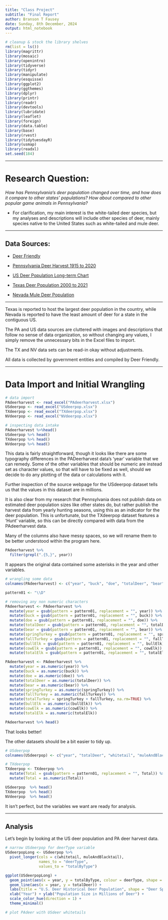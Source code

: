 ```yaml
---
title: "Class Project"
subtitle: "Final Report"
author: Branson T Fausey
date: Sunday, 8th December, 2024
output: html_notebook
---
```


```r
# cleanup & stock the library shelves
rm(list = ls())
library(magrittr)
library(mosaic)
library(openintro)
library(tidyverse)
library(tidyr)
library(manipulate)
library(esquisse)
library(ggplot2)
library(ggthemes)
library(dplyr)
library(printr)
library(readr)
library(devtools)
library(lubridate)
library(leaflet)
library(foreign)
library(data.table)
library(base)
library(rvest)
library(tidytuesdayR)
library(usmap)
library(readxl)
set.seed(184)
```

___

# Research Question:

*How has Pennsylvania's deer population changed over time, and how does it compare to other states' populations? How about compared to other popular game animals in Pennsylvania?*

* For clarification, my main interest is the white-tailed deer species, but my analyses and descriptions will include other species of deer, mainly species native to the United States such as white-tailed and mule deer.

___

## Data Sources:

* [Deer Friendly](https://www.deerfriendly.com/)

* [Pennsylvania Deer Harvest 1915 to 2020](https://docs.google.com/spreadsheets/d/1C8gSJWomCEdPSvHPHm7UVd_oGQU6gmsm/edit?gid=1959951972#gid=1959951972)

* [US Deer Population Long-term Chart](https://docs.google.com/spreadsheets/d/1nuAUVkXsp1HkhIlPsiNFG_BzyO5HOYdS01jqrYXX-FY/edit?gid=1580702380#gid=1580702380)

* [Texas Deer Population 2000 to 2021](https://docs.google.com/spreadsheets/d/1GLy-Knmp_IzJALFd01E2bJCG8h0Ow3I4S9nCl7PDnbE/edit?gid=0#gid=0)

* [Nevada Mule Deer Population](https://docs.google.com/spreadsheets/d/1ZIL0-G_3x3nTbz_pz135ttUocQLy2OuIecnBJgdgpIM/edit?gid=0#gid=0)

___

Texas is reported to host the largest deer population in the country, while Nevada is reported to have the least amount of deer for a state in the contiguous US.

The PA and US data sources are cluttered with images and descriptions that follow no sense of data organization, so without changing any values, I simply remove the unnecessary  bits in the Excel files to import.

The TX and NV data sets can be read-in okay without adjustments.

All data is collected by government entities and compiled by Deer Friendly.

___

# Data Import and Initial Wrangling

```r
# data import
PAdeerharvest <- read_excel("PAdeerharvest.xlsx")
USdeerpop <- read_excel("USdeerpop.xlsx")
TXdeerpop <- read_excel("TXdeerpop.xlsx")
NVdeerpop <- read_excel("NVdeerpop.xlsx")
```

```r
# inspecting data intake
PAdeerharvest %>%head()
USdeerpop %>% head()
TXdeerpop %>% head()
NVdeerpop %>% head()
```

This data is fairly straightforward, though it looks like there are some typography differences in the PADeerharvest data's 'year' variable that we can remedy. Some of the other variables that should be numeric are instead set as character values, so that will have to be fixed as well, should we decide to do any plotting of the data or calculations with it.

Further inspection of the source webpage for the USdeerpop dataset tells us that the values in this dataset are in millions.

It is also clear from my research that Pennsylvania does not publish data on estimated deer population sizes like other states do, but rather publish the harvest data from yearly hunting seasons, using this as an indicator for the deer population. This is unfortunate, but the TXdeerpop dataset features a 'Hunt' variable, so this can be directly compared with data from the PAdeerharvest data.

Many of the columns also have messy spaces, so we will rename them to be better understood within the program here.

```r
PAdeerharvest %>%
  filter(grepl(".{5,}", year))
```

It appears the original data contained some asterisks in the year and other variables.

```r
# wrangling some data
colnames(PAdeerharvest) <- c("year", "buck", "doe", "totalDeer", "bear", "springTurkey", "fallTurkey", "bullElk", "cowElk", "totalElk")

pattern01 <- "\\D"

# removing any non numeric characters
PAdeerharvest <- PAdeerharvest %>%
  mutate(year = gsub(pattern = pattern01, replacement = "", year)) %>%
  mutate(buck = gsub(pattern = pattern01, replacement = "", buck)) %>%
  mutate(doe = gsub(pattern = pattern01, replacement = "", doe)) %>%
  mutate(totalDeer = gsub(pattern = pattern01, replacement = "", totalDeer)) %>%
  mutate(bear = gsub(pattern = pattern01, replacement = "", bear)) %>%
  mutate(springTurkey = gsub(pattern = pattern01, replacement = "", springTurkey)) %>%
  mutate(fallTurkey = gsub(pattern = pattern01, replacement = "", fallTurkey)) %>%
  mutate(bullElk = gsub(pattern = pattern01, replacement = "", bullElk)) %>%
  mutate(cowElk = gsub(pattern = pattern01, replacement = "", cowElk)) %>%
  mutate(totalElk = gsub(pattern = pattern01, replacement = "", totalElk))

```

```r
PAdeerharvest <- PAdeerharvest %>%
  mutate(year = as.numeric(year)) %>%
  mutate(buck = as.numeric(buck)) %>%
  mutate(doe = as.numeric(doe)) %>%
  mutate(totalDeer = as.numeric(totalDeer)) %>%
  mutate(bear = as.numeric(bear)) %>%
  mutate(springTurkey = as.numeric(springTurkey)) %>%
  mutate(fallTurkey = as.numeric(fallTurkey)) %>%
  mutate(totalTurkey = springTurkey + fallTurkey, na.rm=TRUE) %>%
  mutate(bullElk = as.numeric(bullElk)) %>%
  mutate(cowElk = as.numeric(cowElk)) %>%
  mutate(totalElk = as.numeric(totalElk))

```

```r
PAdeerharvest %>% head()
```

That looks better!

The other datasets should be a bit easier to tidy up.

```r
# USdeerpop
colnames(USdeerpop) <- c("year", "totalDeer", "whitetail", "muleAndBlacktail")

# TXdeerpop
TXdeerpop <- TXdeerpop %>%
  mutate(Total = gsub(pattern = pattern01, replacement = "", Total)) %>%
  mutate(Total = as.numeric(Total))

```



```r
USdeerpop  %>% head()
TXdeerpop  %>% head()
NVdeerpop  %>% head()
```

It isn't perfect, but the variables we want are ready for analysis.

___

## Analysis

Let's begin by looking at the US deer population and PA deer harvest data.

```r
# narrow USdeerpop for deerType variable
USdeerpopLong <- USdeerpop %>%
  pivot_longer(cols = c(whitetail, muleAndBlacktail), 
               names_to = "deerType", 
               values_to = "totalByType")
```

```r
ggplot(USdeerpopLong) +
  geom_point(aes(x = year, y = totalByType, colour = deerType, shape = deerType)) +
  geom_line(aes(x = year, y = totalDeer)) +
  labs(title = "U.S. Deer Historical Deer Population", shape = "Deer Species", color = "Deer Species") +
  xlab("Year") + ylab("Population Size in Millions of Deer") +
  scale_color_hue(direction = 1) +
  theme_minimal()
```

```r
# plot PAdeer with USdeer whitetails

```




